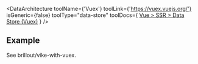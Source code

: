 
<DataArchitecture
  toolName={'Vuex'}
  toolLink={'https://vuex.vuejs.org/'}
  isGeneric={false}
  toolType="data-store"
  toolDocs={
<a href="https://ssr.vuejs.org/guide/data.html#data-store">Vue &gt; SSR &gt; Data Store (Vuex)</a>  }
/>

## Example

See <Github>brillout/vike-with-vuex</Github>.
